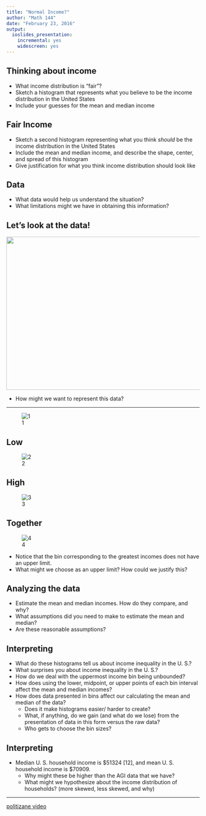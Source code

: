 ```yaml
---
title: "Normal Income?"
author: "Math 144"
date: "February 23, 2016"
output: 
  ioslides_presentation: 
    incremental: yes
    widescreen: yes
---
```


## Thinking about income

* What income distribution is "fair"?
* Sketch a histogram that represents what you believe to be the income distribution in the United States
* Include your guesses for the mean and median income


## Fair Income
* Sketch a second histogram representing what you think *should* be the income distribution in the United States
* Include the mean and median income, and describe the shape, center, and spread of this histogram
* Give justification for what you think income distribution should look like

## Data
* What data would help us understand the situation?
* What limitations might we have in obtaining this information?

## Let's look at the data!

<img src="5.png" width="800px" height="400px" />

* How might we want to represent this data?

---

![1](1.png)


## Low
![2](3.png)

## High
![3](2.png)

## Together
![4](4.png)

* Notice that the bin corresponding to the greatest incomes does not have an upper limit.
* What might we choose as an upper limit? How could we justify this?

## Analyzing the data
* Estimate the mean and median incomes. How do they compare, and why?
* What assumptions did you need to make to estimate the mean and median?
* Are these reasonable assumptions?

## Interpreting
* What do these histograms tell us about income inequality in the U. S.?
* What surprises you about income inequality in the U. S.?
* How do we deal with the uppermost income bin being unbounded?
* How does using the lower, midpoint, or upper points of each bin interval affect the mean and
median incomes?
* How does data presented in bins affect our calculating the mean and median of the data?
    * Does it make histograms easier/ harder to create?
    * What, if anything, do we gain (and what do we lose) from the presentation of data in this form versus the raw data?
    * Who gets to choose the bin sizes?

## Interpreting
* Median U. S. household income is $51324 [12], and mean U. S. household income is $70909.
    * Why might these be higher than the AGI data that we have?
    * What might we hypothesize about the income distribution of households? (more skewed, less skewed, and why)
    
---

[politizane video](http://www.youtube.com/watch?v=QPKKQnijnsM)
